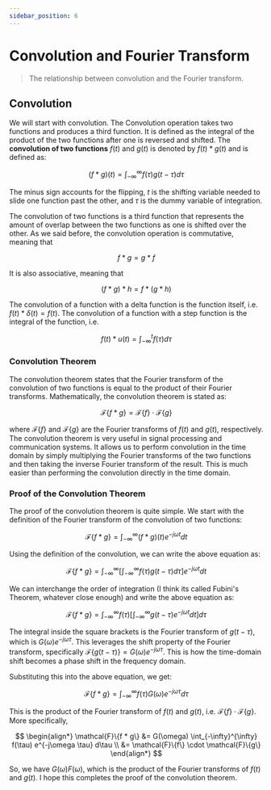 ```yaml
---
sidebar_position: 6
---
```


# Convolution and Fourier Transform

> The relationship between convolution and the Fourier transform. 

## Convolution 

We will start with convolution. The Convolution operation takes two functions and produces a third function. It is defined as the integral of the product of the two functions after one is reversed and shifted. The **convolution of two functions** $f(t)$ and $g(t)$ is denoted by $f(t) * g(t)$ and is defined as:

$$
(f * g)(t) = \int_{-\infty}^{\infty} f(\tau) g(t - \tau) d\tau
$$

The minus sign accounts for the flipping, $t$ is the shifting variable needed to slide one function past the other, and $\tau$ is the dummy variable of integration. 

The convolution of two functions is a third function that represents the amount of overlap between the two functions as one is shifted over the other. As we said before, the convolution operation is commutative, meaning that 

$$
f * g = g * f
$$

It is also associative, meaning that 

$$
(f * g) * h = f * (g * h)
$$

The convolution of a function with a delta function is the function itself, i.e. $f(t) * \delta(t) = f(t)$. The convolution of a function with a step function is the integral of the function, i.e. 

$$
f(t) * u(t) = \int_{-\infty}^{t} f(\tau) d\tau
$$

### Convolution Theorem

The convolution theorem states that the Fourier transform of the convolution of two functions is equal to the product of their Fourier transforms. Mathematically, the convolution theorem is stated as:

$$
\mathcal{F}\{f * g\} = \mathcal{F}\{f\} \cdot \mathcal{F}\{g\}
$$

where $\mathcal{F}\{f\}$ and $\mathcal{F}\{g\}$ are the Fourier transforms of $f(t)$ and $g(t)$, respectively. The convolution theorem is very useful in signal processing and communication systems. It allows us to perform convolution in the time domain by simply multiplying the Fourier transforms of the two functions and then taking the inverse Fourier transform of the result. This is much easier than performing the convolution directly in the time domain.

### Proof of the Convolution Theorem

The proof of the convolution theorem is quite simple. We start with the definition of the Fourier transform of the convolution of two functions:

$$
\mathcal{F}\{f * g\} = \int_{-\infty}^{\infty} (f * g)(t) e^{-j\omega t} dt
$$

Using the definition of the convolution, we can write the above equation as:

$$
\mathcal{F}\{f * g\} = \int_{-\infty}^{\infty} \left[ \int_{-\infty}^{\infty} f(\tau) g(t - \tau) d\tau \right] e^{-j\omega t} dt
$$

We can interchange the order of integration (I think its called Fubini's Theorem, whatever close enough) and write the above equation as:

$$
\mathcal{F}\{f * g\} = \int_{-\infty}^{\infty} f(\tau) \left[ \int_{-\infty}^{\infty} g(t - \tau) e^{-j\omega t} dt \right] d\tau
$$

The integral inside the square brackets is the Fourier transform of $g(t - \tau)$, which is $G(\omega) e^{-j\omega \tau}$. This leverages the shift property of the Fourier transform, specifically $\mathcal{F}\{g(t - \tau)\} = G(\omega) e^{-j\omega \tau}$. This is how the time-domain shift becomes a phase shift in the frequency domain.

Substituting this into the above equation, we get:

$$
\mathcal{F}\{f * g\} = \int_{-\infty}^{\infty} f(\tau) G(\omega) e^{-j\omega \tau} d\tau
$$

This is the product of the Fourier transform of $f(t)$ and $g(t)$, i.e. $\mathcal{F}\{f\} \cdot \mathcal{F}\{g\}$. More specifically,

$$
\begin{align*}
\mathcal{F}\{f * g\} &= G(\omega) \int_{-\infty}^{\infty} f(\tau) e^{-j\omega \tau} d\tau \\
&= \mathcal{F}\{f\} \cdot \mathcal{F}\{g\}
\end{align*}
$$

So, we have $G(\omega)F(\omega)$, which is the product of the Fourier transforms of $f(t)$ and $g(t)$. I hope this completes the proof of the convolution theorem.

